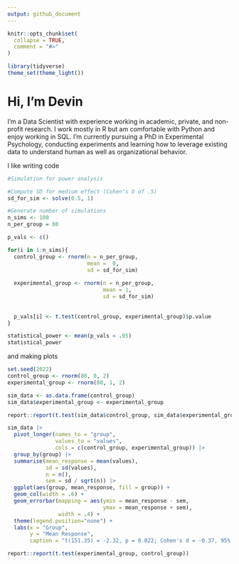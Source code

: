 ```yaml
---
output: github_document
---
```



```r
knitr::opts_chunk$set(
  collapse = TRUE,
  comment = "#>"
)
```

```r
library(tidyverse)
theme_set(theme_light())
```


# Hi, I'm Devin 

<!-- badges: start -->
<!-- badges: end -->

I'm a Data Scientist with experience working in academic, private, and non-profit research. I work mostly in R but am comfortable with Python and enjoy working in SQL. I'm currently pursuing a PhD in Experimental Psychology, conducting experiments and learning how to leverage existing data to understand human as well as organizational behavior.


I like writing code
```r
#Simulation for power analysis

#Compute SD for medium effect (Cohen's D of .5)
sd_for_sim <- solve(0.5, 1)

#Generate number of simulations
n_sims <- 100
n_per_group = 80

p_vals <- c()

for(i in 1:n_sims){
  control_group <- rnorm(n = n_per_group, 
                         mean =  0, 
                         sd = sd_for_sim)
  
  experimental_group <- rnorm(n = n_per_group, 
                              mean = 1, 
                              sd = sd_for_sim)
  
  
  p_vals[i] <- t.test(control_group, experimental_group)$p.value
}

statistical_power <- mean(p_vals < .05)
statistical_power
```



and making plots


```r
set.seed(2022)
control_group <- rnorm(80, 0, 2)
experimental_group <- rnorm(80, 1, 2)

sim_data <- as.data.frame(control_group)
sim_data$experimental_group <- experimental_group

report::report(t.test(sim_data$control_group, sim_data$experimental_group))

sim_data |>
  pivot_longer(names_to = "group",
               values_to = "values",
               cols = c(control_group, experimental_group)) |>
  group_by(group) |>
  summarise(mean_response = mean(values),
            sd = sd(values),
            n = n(),
            sem = sd / sqrt(n)) |>
  ggplot(aes(group, mean_response, fill = group)) +
  geom_col(width = .6) +
  geom_errorbar(mapping = aes(ymin = mean_response - sem,
                              ymax = mean_response + sem),
                width = .4) +
  theme(legend.position="none") +
  labs(x = "Group",
       y = "Mean Response", 
       caption = "t(151.35) = -2.32, p = 0.022; Cohen's d = -0.37, 95% CI [-0.68, -0.05]")
```


```r

report::report(t.test(experimental_group, control_group))
```
